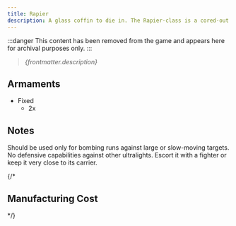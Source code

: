 ```yaml
---
title: Rapier
description: A glass coffin to die in. The Rapier-class is a cored-out mining drone originally rated for firing depth charges into large chunks of asteroid rock, later repurposed into a penal torpedo bomber to stuff misbehaving pilots into. It'll kill. Whether you survive after is another matter.
---
```


:::danger
This content has been removed from the game and appears here for archival purposes only.
:::

> *{frontmatter.description}*

## Armaments

* Fixed
    * 2x <ShipWeapon weaponID="ShuttleGunTorpedo" />


## Notes

Should be used only for bombing runs against large or slow-moving targets. No defensive capabilities against other ultralights. Escort it with a fighter or keep it very close to its carrier.


{/*
## Manufacturing Cost

<ShipManufacturingCost shipName={frontmatter.title} />
*/}